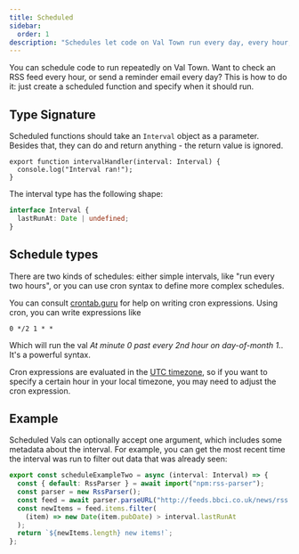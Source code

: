 ```yaml
---
title: Scheduled
sidebar:
  order: 1
description: "Schedules let code on Val Town run every day, every hour, or whenever you'd like"
---
```


You can schedule code to run repeatedly on Val Town. Want to check an RSS
feed every hour, or send a reminder email every day? This is how to do it:
just create a scheduled function and specify when it should run.

## Type Signature

Scheduled functions should take an `Interval` object as a parameter. Besides
that, they can do and return anything - the return value is ignored.

```tsx title="Example" val
export function intervalHandler(interval: Interval) {
  console.log("Interval ran!");
}
```

The interval type has the following shape:

```ts
interface Interval {
  lastRunAt: Date | undefined;
}
```

## Schedule types

There are two kinds of schedules: either simple intervals, like "run every two hours",
or you can use cron syntax to define more complex schedules.

You can consult [crontab.guru](https://crontab.guru/) for help on writing cron expressions.
Using cron, you can write expressions like

```
0 */2 1 * *
```

Which will run the val _At minute 0 past every 2nd hour on day-of-month 1._. It's a powerful syntax.

Cron expressions are evaluated in the [UTC timezone](https://en.wikipedia.org/wiki/Coordinated_Universal_Time),
so if you want to specify a certain hour in your local timezone, you may need to adjust
the cron expression.

## Example

Scheduled Vals can optionally accept one argument, which includes some metadata
about the interval. For example, you can get the most recent time the interval
was run to filter out data that was already seen:

```ts title="Example" val
export const scheduleExampleTwo = async (interval: Interval) => {
  const { default: RssParser } = await import("npm:rss-parser");
  const parser = new RssParser();
  const feed = await parser.parseURL("http://feeds.bbci.co.uk/news/rss.xml");
  const newItems = feed.items.filter(
    (item) => new Date(item.pubDate) > interval.lastRunAt
  );
  return `${newItems.length} new items!`;
};
```
